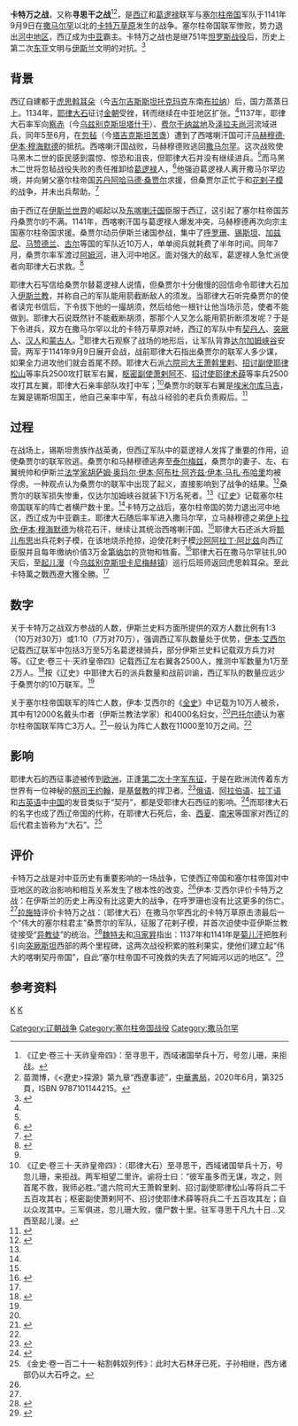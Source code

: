 {{Infobox Military Conflict
|conflict=卡特万之战
|partof=
|image= Battle of Qatwan.png
|caption= 卡特万之战
|date= 1141年9月9日
|place=撒马尔罕以北的卡特万草原
|territory=
|result=西辽、葛逻禄联军获胜
|combatant1=[[西辽|西辽]]<br/>[[葛逻禄|葛逻禄]]
|combatant2=[[塞尔柱帝国|塞尔柱帝国]]<br/>[[西喀喇汗国|西喀喇汗国]]<br/>[[呼罗珊|呼罗珊]]<br/>[[錫斯坦－俾路支斯坦省|锡斯坦]]<br/>[[加兹尼王朝|加兹尼王朝]]<br/>[[古尔王朝|古尔王朝]]
|commander1=[[耶律大石|耶律大石]]<br/>[[萧斡里剌|萧斡里剌]]<br/>[[耶律松山|耶律松山]]<br/>[[萧剌阿不|萧剌阿不]]<br/>[[耶律术薛|耶律术薛]]
|commander2=[[阿哈马德·桑贾尔|阿哈马德·桑贾尔]]<br/>[[库马吉|库马吉]]<br/>[[马黑木二世|马黑木二世]]
|strength1=《辽史》记载为左右翼各2500人，中军据推测在1万至2万左右，此外包括3万至5万名葛逻禄骑兵。
----
伊斯兰史料有不同记载，有30万、70万或与塞尔柱帝国联军人数对等。
|strength2=伊斯兰史料有不同记载，有7万、10万或与西辽联军人数对等。
|casualties1=不明
|casualties2=一般认为在11000至10万之间。
----
巴托尔德认为是3万。
----
《全史》记载为10万，其中包括12000名戴头巾者（伊斯兰教法学家）和4000名妇女。
|notes=
}}

'''卡特万之战'''，又称'''寻思干之战'''<ref name="辽史">《辽史·卷三十·天祚皇帝四》：至寻思干，西域诸国举兵十万，号忽儿珊，来拒战。</ref><ref>苗潤博，《<遼史>探源》第九章“西遼事迹”，[[中華書局|中華書局]]，2020年6月，第325頁，ISBN 9787101144215。</ref>，是[[西辽|西辽]]和[[葛逻禄|葛逻禄]]联军与[[塞尔柱帝国|塞尔柱帝国]]军队于1141年9月9日在[[撒马尔罕|撒马尔罕]]以北的[[卡特万草原|卡特万草原]]发生的战争。塞尔柱帝国联军惨败，势力退出[[河中地区|河中地区]]，西辽成为[[中亚|中亚]]霸主。卡特万之战也是继751年[[怛罗斯战役|怛罗斯战役]]后，历史上第二次[[东亚|东亚]]文明与[[伊斯兰|伊斯兰]]文明的对抗。<ref>{{Cite book|author=肖爱民|title=《从怛逻斯到卡特万—试述两次会战及其对中西文化交流的影响》|location=赤峰市|publisher=赤峰学院学报(汉文哲学社会科学版)1997年第一期|date=1997年|pages=|ISBN=|accessdate=|url=|language=|quote=}}</ref>

== 背景 ==
西辽自建都于[[虎思斡耳朵|虎思斡耳朵]]（今[[吉尔吉斯斯坦|吉尔吉斯斯坦]][[托克玛克|托克玛克]]东南[[布拉纳|布拉纳]]）后，国力蒸蒸日上。1134年，[[耶律大石|耶律大石]]征讨[[金朝|金朝]]受挫，转而继续在中亚地区扩张。<ref name="研究"/>1137年，耶律大石率军向[[塔什干|察赤]]（今[[乌兹别克斯坦|乌兹别克斯坦]][[塔什干|塔什干]]）、[[费尔干纳盆地|费尔干纳盆地]]及[[泽拉夫尚河|泽拉夫尚河]]流域进兵，同年5至6月，在[[忽毡|忽毡]]（今[[塔吉克斯坦|塔吉克斯坦]][[苦盏|苦盏]]）遭到了西喀喇汗国可汗[[马黑木二世|马赫穆德·伊本·穆海默德]]的抵抗。西喀喇汗国战败，马赫穆德败逃回[[撒马尔罕|撒马尔罕]]。这次战败使马黑木二世的臣民感到震惊、惊恐和沮丧，但耶律大石并没有继续进兵。<ref name="全史"/>而马黑木二世将忽毡战役失败的责任推卸给[[葛逻禄|葛逻禄]]人，<ref>{{Cite book|author=哈萨克苏维埃社会主义共和国科学院历史所|title=《哈萨克苏维埃社会主义共和国史》|location=阿拉木图|publisher=哈萨克苏维埃社会主义共和国科学院|date=1979年|pages=第二卷·第37页|ISBN=|accessdate=|url=|language=ru|quote=}}</ref>他强迫葛逻禄人离开撒马尔罕边境，并向舅父塞尔柱帝国[[苏丹_(称谓)|苏丹]][[阿哈马德·桑贾尔|阿哈马德·桑贾尔]]求援，但桑贾尔正忙于和[[花剌子模|花剌子模]]的战争，并未出兵帮助。<ref>{{Cite book|author=加富罗夫|title=《塔吉克远古、古代和中世纪史》|location=莫斯科|publisher=苏联科学院|date=1972年|pages=第404页|ISBN=|accessdate=|url=|language=ru|quote=}}</ref>

由于西辽在[[伊斯兰世界|伊斯兰世界]]的崛起以及[[东喀喇汗国|东喀喇汗国]]臣服于西辽，这引起了塞尔柱帝国苏丹桑贾尔的不满。1141年，西喀喇汗国与葛逻禄人爆发冲突，马赫穆德再次向宗主国塞尔柱帝国求援。桑贾尔动员伊斯兰诸国参战，集中了[[呼罗珊|呼罗珊]]、[[錫斯坦－俾路支斯坦省|锡斯坦]]、[[加兹尼王朝|加兹尼]]、[[马赞德兰|马赞德兰]]、[[古尔王朝|古尔]]等国的军队近10万人，单单阅兵就耗费了半年时间。同年7月，桑贾尔率军渡过[[阿姆河|阿姆河]]，进入河中地区。面对强大的敌军，葛逻禄人急忙派使者向耶律大石求救。<ref name="全史">{{Cite book|author=苏联科学院|title=《吉尔吉斯人和吉尔吉斯地区历史资料》|location=莫斯科|publisher=苏联科学院|date=1973年|pages=第一辑·第64页至第67页|ISBN=|accessdate=|url=|language=ru|quote=}}</ref>

耶律大石写信给桑贾尔替葛逻禄人说情，但桑贾尔十分傲慢的回信命令耶律大石加入[[伊斯兰教|伊斯兰教]]，并称自己的军队能用箭截断敌人的须发。当耶律大石听完桑贾尔的使者读完书信后，下令拔下他的一撮胡须，然后给他一根针让他当场示范，使者不能做到。耶律大石说既然针不能截断胡须，那那个人又怎么能用箭折断须发呢？于是下令进兵，双方在撒马尔罕以北的卡特万草原对峙，西辽的军队中有[[契丹人|契丹人]]、[[突厥人|突厥人]]、[[汉人|汉人]]和[[蒙古人|蒙古人]]。<ref name="全史"/>耶律大石观察了战场的地形后，让军队背靠[[达尔加姆峡谷|达尔加姆峡谷]]安营。两军于1141年9月9日展开会战，战前耶律大石指出桑贾尔的联军人多少谋，如果全力进攻他们就会首尾不顾。耶律大石派[[南院大王|六院司大王]][[萧斡里剌|萧斡里剌]]、[[招讨副使|招讨副使]][[耶律松山|耶律松山]]等率兵2500攻打联军右翼，[[枢密副使|枢密副使]][[萧剌阿不|萧剌阿不]]、[[招讨使|招讨使]][[耶律术薛|耶律术薛]]等率兵2500攻打其左翼，耶律大石亲率部队攻打中军；<ref name="卡特万">《辽史·卷三十·天祚皇帝四》：（耶律大石）至寻思干，西域诸国举兵十万，号忽儿珊，来拒战。两军相望二里许。谕将士曰：“彼军虽多而无谋，攻之，则首尾不救，我师必胜。”遣六院司大王萧斡里剌、招讨副使耶律松山等将兵二千五百攻其右；枢密副使萧剌阿不、招讨使耶律术薛等将兵二千五百攻其左；自以众攻其中。三军俱进，忽儿珊大败，僵尸数十里。驻军寻思干凡九十日…又西至起儿漫。</ref>桑贾尔的联军右翼是[[埃米尔|埃米尔]][[库马吉|库马吉]]，左翼是锡斯坦国王，他自己亲率中军，有战斗经验的老兵负责殿后。<ref name="研究">{{Cite book|author=魏良弢|title=《西辽史研究》|location=银川市解放西街105号|publisher=宁夏人民出版社|date=1987年11月|pages=第76页至82页|ISBN=7227000443|accessdate=|url=|language=|quote=}}</ref>

== 过程 ==
在战场上，锡斯坦贵族作战英勇，但西辽军队中的葛逻禄人发挥了重要的作用，迫使桑贾尔的联军败逃。桑贾尔和马赫穆德逃奔至[[泰尔梅兹|泰尔梅兹]]，桑贾尔的妻子、左、右翼统帅和伊斯兰[[法学家|法学家]][[胡萨姆·奥玛尔·伊本·阿布杜·阿齐兹·伊本·马扎·布哈里|胡萨姆·奥玛尔·伊本·阿布杜·阿齐兹·伊本·马扎·布哈里]]均被俘虏。一种观点认为桑贾尔的联军中出现了起义，直接影响到了战争的结果。<ref>{{Cite book|author=乌兹别克苏维埃社会主义共和国科学院历史所|title=《乌兹别克苏维埃社会主义共和国史》|location=塔什干|publisher=乌兹别克苏维埃社会主义共和国|date=1955年|pages=第一卷·第273页|ISBN=|accessdate=|url=|language=ru|quote=}}</ref>桑贾尔的联军损失惨重，仅达尔加姆峡谷就装下1万名死者。<ref name="巴托尔德"/>《[[辽史|辽史]]》记载塞尔柱帝国联军的阵亡者横尸数十里。<ref name="卡特万"/>卡特万之战后，塞尔柱帝国的势力退出河中地区，西辽成为中亚霸主。耶律大石随后率军进入撒马尔罕，立马赫穆德之弟[[伊卜拉欣三世|伊卜拉欣·伊本·穆海默德]]为桃花石汗，继续让其统治西喀喇汗国。<ref name="研究"/>耶律大石还派大将[[额儿布思|额儿布思]]出兵花剌子模，在该地烧杀抢掠，迫使花剌子模[[沙阿|沙阿]][[阿拉丁·阿比兹|阿拉丁·阿比兹]]向西辽臣服并且每年缴纳价值3万金[[第纳尔|第纳尔]]的货物和牲畜。<ref>{{Cite book|author=志费尼|coauthors=何高济（译）|title=《世界征服者史》|location=呼和浩特市新城西街82号|publisher=内蒙古人民出版社|date=1980年5月|pages=上册·第418页|ISBN=|accessdate=|url=|language=|quote=}}</ref>耶律大石在撒马尔罕驻扎90天后，至[[起儿漫|起儿漫]]（今[[乌兹别克斯坦|乌兹别克斯坦]][[卡尼梅赫镇|卡尼梅赫镇]]）巡行后班师返回虎思斡耳朵。至此卡特萬之戰西遼大獲全勝。<ref name="卡特万"/>

== 数字 ==
关于卡特万之战双方参战的人数，伊斯兰史料方面所提供的双方人数比例有1:3（10万对30万）或1:10（7万对70万），强调西辽军队数量处于优势，[[伊本·艾西尔|伊本·艾西尔]]记载西辽联军中包括3万至5万名葛逻禄骑兵，部分伊斯兰史料记载双方兵力对等。《辽史·卷三十·天祚皇帝四》记载西辽左右翼各2500人，推测中军数量为1万至2万人。<ref name="Biran">{{Cite book|author=Michal Biran|title=《The Empire of the Qara Khitai in Eurasian History: Between China and the Islamic World》|location=New York|publisher=Cambridge University Press|date=2005年|pages=第43页至第44页|ISBN=9780521842266|accessdate=|url=|language=|quote=}}</ref>按《辽史》中耶律大石的派兵数量和战前训谕，西辽军队的数量应远少于桑贾尔的10万联军。<ref name="研究"/>

关于塞尔柱帝国联军的阵亡人数，伊本·艾西尔的《[[全史|全史]]》中记载为10万人被杀，其中有12000名戴头巾者（伊斯兰教法学家）和4000名妇女，<ref name="全史"/>[[巴托尔德|巴托尔德]]认为塞尔柱帝国联军阵亡3万人。<ref name="巴托尔德">{{Cite book|author=巴托尔德|title=《巴托尔德文集》|location=莫斯科|publisher=苏联科学院|date=1963年|pages=第一卷·第389页|ISBN=|accessdate=|url=|language=ru|quote=}}</ref>一般认为阵亡人数在11000至10万之间。<ref name="Biran"/>

== 影响 ==
耶律大石的西征事迹被传到[[欧洲|欧洲]]，正逢[[第二次十字军东征|第二次十字军东征]]，于是在欧洲流传着东方世界有一位神秘的[[祭司王约翰|祭司王约翰]]，是[[基督教|基督教]]的捍卫者。<ref>{{Cite book|author=巴托尔德|coauthors=耿世民（译）|title=《中亚简史》|location=乌鲁木齐市解放南路348号|publisher=新疆人民出版社|date=1980年|pages=第33页|ISBN=|accessdate=|url=|language=|quote=}}</ref>[[俄语|俄语]]、[[阿拉伯语|阿拉伯语]]、[[拉丁语|拉丁语]]和[[古英语|古英语]]中[[中国|中国]]的发音类似于“契丹”，都是受耶律大石西征的影响。<ref name="史论">{{Cite book|author=吉宗安|title=《西辽史论·耶律大石研究》|location=乌鲁木齐市解放南路348号|publisher=新疆人民出版社|date=1996年8月|pages=第141页|ISBN=7228039904|accessdate=|url=|language=|quote=}}</ref>而耶律大石的名字也成了西辽帝国的代称，在耶律大石死后，金、[[西夏|西夏]]、[[南宋|南宋]]等国家对西辽的后代君主皆称为“大石”。<ref>《金史·卷一百二十一·粘割韩奴列传》：此时大石林牙已死，子孙相继，西方诸部仍以大石呼之。</ref>

== 评价 ==
卡特万之战是对中亚历史有重要影响的一场战争，它使西辽帝国和塞尔柱帝国对中亚地区的政治影响和相互关系发生了根本性的改变。<ref name="史论"/>伊本·艾西尔评价卡特万之战：在伊斯兰的历史上再没有比这更大的战争，在呼罗珊也没有比这更多的伤亡。<ref name="全史"/>[[拉施特|拉施特]]评价卡特万之战：（耶律大石）在撒马尔罕西北的卡特万草原击溃最后一个“伟大的塞尔柱君主”桑贾尔的军队，征服了花剌子模，并首次迫使中亚伊斯兰教徒接受“[[异教徒|异教徒]]”的统治。<ref>{{Cite book|author=拉施特|coauthors=余大钧（译）|title=《史集》汉译本|location=北京市|publisher=商务印书馆|date=1986年|pages=第一卷·第二册·第273页|ISBN=|accessdate=|url=|language=|quote=}}</ref>[[魏特夫|魏特夫]]和[[冯家昇|冯家昇]]指出：1137年和1141年是[[菊儿汗|菊儿汗]]把胜利引向[[突厥斯坦|突厥斯坦]]西部的两个里程碑，这两次战役积累的胜利果实，使他们建立起“伟大的喀喇契丹帝国”，自此“塞尔柱帝国不可挽救的失去了阿姆河以远的地区”。<ref>{{Cite book|author=魏特夫|coauthors=冯家昇|title=《中国社会史—辽》|location=费城|publisher=费城|date=1944年|pages=第621页|ISBN=|accessdate=|url=|language=en|quote=}}</ref>

== 参考资料 ==
{{reflist|2}}
{{辽金夏历史事件}}

[[category:西遼|K]]
[[Category:辽朝战争|Category:辽朝战争]]
[[category:中亚历史|K]]
[[Category:塞尔柱帝国战役|Category:塞尔柱帝国战役]]
[[Category:撒马尔罕|Category:撒马尔罕]]